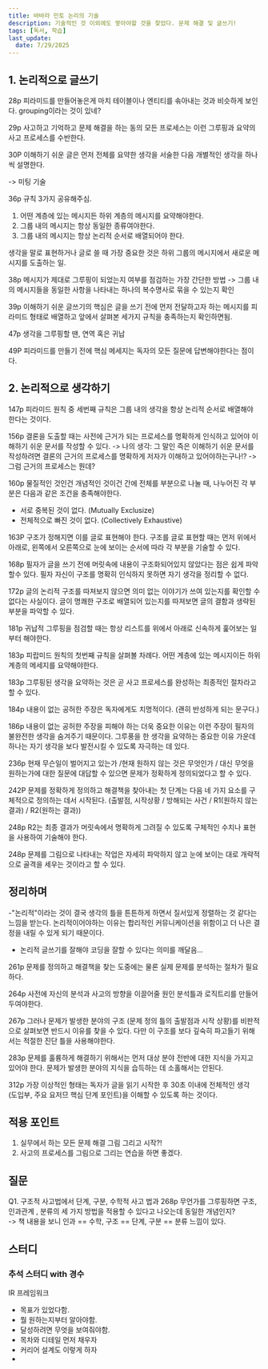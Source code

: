 ```yaml
---
title: 바바라 민토 논리의 기술
description: 기술적인 것 이외에도 쌓아야할 것을 찾았다. 문제 해결 및 글쓰기!
tags: [독서, 학습]
last_update:
  date: 7/29/2025
---
```


## 1. 논리적으로 글쓰기

28p
피라미드를 만들어놓은게 마치 테이블이나 엔티티를 솎아내는 것과 비슷하게 보인다. grouping이라는 것이 있네?

29p
사고하고 기억하고 문제 해결을 하는 동의 모든 프로세스는 이런 그루핑과 요약의 사고 프로세스를 수반한다.

30P
이해하기 쉬운 글은 먼저 전체를 요약한 생각을 서술한 다음 개별적인 생각을 하나씩 설명한다.

-> 미팅 기술

36p
규칙 3가지 공유해주심.

1. 어떤 계층에 있는 메시지든 하위 계층의 메시지를 요약해야한다.
2. 그룹 내의 메시지는 항상 동일한 종류여야한다.
3. 그룹 내의 메시지는 항상 논리적 순서로 배열되어야 한다.

생각을 말로 표현하거나 글로 쓸 때 가장 중요한 것은 하위 그룹의 메시지에서 새로운 메시지를 도출하는 일.

38p
메시지가 제대로 그루핑이 되었는지 여부를 점검하는 가장 간단한 방법 -> 그룹 내의 메시지들을 동일한 사항을 나타내는 하나의 복수명사로 묶을 수 있는지 확인

39p
이해하기 쉬운 글쓰기의 핵심은 글을 쓰기 전에 먼저 전달하고자 하는 메시지를 피라미드 형태로 배열하고 앞에서 살펴본 세가지 규칙을 충족하는지 확인하면됨.

47p
생각을 그루핑할 땐, 연역 혹은 귀납

49P
피라미드를 만들기 전에 핵심 메세지는 독자의 모든 질문에 답변해야한다는 점이다.

## 2. 논리적으로 생각하기

147p
피라미드 원칙 중 세번째 규칙은 그룹 내의 생각을 항상 논리적 순서로 배열해야 한다는 것이다.

156p
결론을 도출할 때는 사전에 근거가 되는 프로세스를 명확하게 인식하고 있어야 이해하기 쉬운 문서를 작성할 수 있다.
-> 나의 생각: 그 말인 즉은 이해하기 쉬운 문서를 작성하려면 결론의 근거의 프로세스를 명확하게 저자가 이해하고 있어야하는구나!?
-> 그럼 근거의 프로세스는 뭔데?

160p
물질적인 것인건 개념적인 것이건 간에 전체를 부분으로 나눌 때, 나누어진 각 부분은 다음과 같은 조건을 충족해야한다.

- 서로 중복된 것이 없다. (Mutually Exclusize)
- 전체적으로 빠진 것이 없다. (Collectively Exhaustive)

163P
구조가 정해지면 이를 글로 표현해야 한다. 구조를 글로 표현할 때는 먼저 위에서 아래로, 왼쪽에서 오른쪽으로 눈에 보이는 순서에 따라 각 부분을 기술할 수 있다.

168p
필자가 글을 쓰기 전에 머릿속에 내용이 구조화되어있지 않았다는 점은 쉽게 파악할수 있다. 필자 자신이 구조를 명확히 인식하지 못하면 자기 생각을 정리할 수 없다.

172p
글의 논리적 구조를 따져보지 않으면 의미 없는 이야기가 쓰여 있는지를 확인할 수 없다는 사실이다. 글이 명쾌한 구조로 배열되어 있는지를 따져보면 글의 결함과 생략된 부분을 파악할 수 있다.

181p
귀납적 그루핑을 점검할 때는 항상 리스트를 위에서 아래로 신속하게 훑어보는 일부터 해야한다.

183p
피랍미드 원칙의 첫번째 규칙을 살펴볼 차례다. 어떤 계층에 있는 메시지이든 하위 계층의 메세지를 요약해야한다.

183p
그루핑된 생각을 요약하는 것은 곧 사고 프로세스를 완성하는 최종적인 절차라고 할 수 있다.

184p
내용이 없는 공허한 주장은 독자에게도 치명적이다. (괜히 반성하게 되는 문구다.)

186p
내용이 없는 공허한 주장을 피해야 하는 더욱 중요한 이유는 이런 주장이 필자의 불완전한 생각을 숨겨주기 때문이다. 그루풍을 한 생각을 요약하는 중요한 이유 가운데 하나는 자기 생각을 보다 발전시킬 수 있도록 자극하는 데 있다.

236p
현재 무슨일이 벌어지고 있는가 /현재 원하지 않는 것은 무엇인가 / 대신 무엇을 원하는가에 대한 질문에 대답할 수 있으면 문제가 정확하게 정의되었다고 할 수 있다.

242P
문제를 정확하게 정의하고 해결책을 찾아내는 첫 단계는 다음 네 가지 요소를 구체적으로 정의하는 데서 시작된다.
(출발점, 시작상황 / 방해되는 사건 / R1(원하지 않는 결과) / R2(원하는 결과))

248p
R2는 최종 결과가 머릿속에서 명확하게 그려질 수 있도록 구체적인 수치나 표현을 사용하여 기술해야 한다.

248p
문제를 그림으로 나타내는 작업은 자세히 파악하지 않고 눈에 보이는 대로 개략적으로 골격을 세우는 것이라고 할 수 있다.

## 정리하며

-"논리적"이라는 것이 결국 생각의 틀을 튼튼하게 하면서 질서있게 정렬하는 것 같다는 느낌을 받는다. 논리적이어야하는 이유는 합리적인 커뮤니케이션을 위함이고 더 나은 결정을 내릴 수 있게 되기 때문이다.

- 논리적 글쓰기를 잘해야 코딩을 잘할 수 있다는 의미를 깨달음...

261p
문제를 정의하고 해결책을 찾는 도중에는 물론 실제 문제를 분석하는 절차가 필요하다.

264p
사전에 자신의 분석과 사고의 방향을 이끌어줄 원인 분석틀과 로직트리를 만들어두여야한다.

267p
그러나 문제가 발생한 분야의 구조 (문제 정의 틀의 출발점과 시작 상황)를 비판적으로 살펴보면 반드시 이유를 찾을 수 있다. 다만 이 구조를 보다 깊숙히 파고들기 위해서는 적절한 진단 틀을 사용해야한다.

283p
문제를 훌륭하게 해결하기 위해서는 먼저 대상 분야 전반에 대한 지식을 가지고 있어야 한다. 문제가 발생한 분야의 지식을 습득하는 데 소홀해서는 안된다.

312p
가장 이상적인 형태는 독자가 글을 읽기 시작한 후 30초 이내에 전체적인 생각 (도입부, 주요 요저므 핵심 단계 포인트)을 이해할 수 있도록 하는 것이다.

## 적용 포인트

1. 실무에서 하는 모든 문제 해결 그림 그리고 시작?!
2. 사고의 프로세스를 그림으로 그리는 연습을 하면 좋겠다.

## 질문

Q1. 구조적 사고법에서 단계, 구분, 수학적 사고 법과 268p 무언가를 그루핑하면 구조, 인과관계 , 분류의 세 가지 방법을 적용할 수 있다고 나오는데 동일한 개념인지?  
-> 책 내용을 보니 인과 == 수학, 구조 == 단계, 구분 == 분류 느낌이 있다.

## 스터디

### 추석 스터디 with 경수

IR 프레임워크

- 목표가 있었다함.
- 뭘 원하는지부터 알아야함.
- 달성하려면 무엇을 보여줘야함.
- 목차와 디테일 먼저 채우자
- 커리어 설계도 이렇게 하자
-
